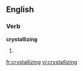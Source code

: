 
==English==

===Verb===
'''crystallizing'''

# {{present participle of|[[crystallize]]}}

[[fr:crystallizing]]
[[vi:crystallizing]]
